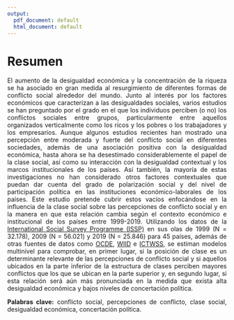 ```yaml
---
output:
  pdf_document: default
  html_document: default
---
```


# Resumen {-}
<div style="text-align: justify">

El aumento de la desigualdad económica y la concentración de la riqueza se ha asociado en gran medida al resurgimiento de diferentes formas de conflicto social alrededor del mundo. Junto al interés por los factores económicos que caracterizan a las desigualdades sociales, varios estudios se han preguntado por el grado en el que los individuos perciben (o no) los conflictos sociales entre grupos, particularmente entre aquellos organizados verticalmente como los ricos y los pobres o los trabajadores y los empresarios. Aunque algunos estudios recientes han mostrado una percepción entre moderada y fuerte del conflicto social en diferentes sociedades, además de una asociación positiva con la desigualdad económica, hasta ahora se ha desestimado considerablemente el papel de la clase social, así como su interacción con la desigualdad contextual y los marcos institucionales de los países. Así también, la mayoría de estas investigaciones no han considerado otros factores contextuales que puedan dar cuenta del grado de polarización social y del nivel de participación política en las instituciones económico-laborales de los países. Este estudio pretende cubrir estos vacíos enfocándose en la influencia de la clase social sobre las percepciones de conflicto social y en la manera en que esta relación cambia según el contexto económico e institucional de los países entre 1999-2019. Utilizando los datos de la [International Social Survey Programme (ISSP)](https://www.gesis.org/en/issp/modules/issp-modules-by-topic/social-inequality) en sus olas de 1999 (N = 32.178), 2009 (N = 56.021) y 2019 (N = 25.846) para 45 países, además de otras fuentes de datos como [OCDE](https://data.oecd.org/economy.htm#profile-GDP%20and%20spending), [WIID](https://www.wider.unu.edu/database/world-income-inequality-database-wiid#WIIDcomp) e [ICTWSS](https://www.ictwss.org/), se estiman modelos multinivel para comprobar, en primer lugar, si la posición de clase es un determinante relevante de las percepciones de conflicto social y si aquellos ubicados en la parte inferior de la estructura de clases perciben mayores conflictos que los que se ubican en la parte superior y, en segundo lugar, si esta relación será aún más pronunciada en la medida que exista alta desigualdad económica y bajos niveles de concertación política. 

**Palabras clave:** conflicto social, percepciones de conflicto, clase social, desigualdad económica, concertación política.